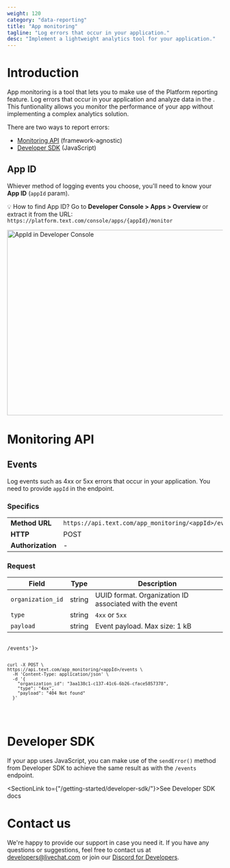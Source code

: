 ```yaml
---
weight: 120
category: "data-reporting"
title: "App monitoring"
tagline: "Log errors that occur in your application."
desc: "Implement a lightweight analytics tool for your application."
---
```


# Introduction

App monitoring is a tool that lets you to make use of the Platform reporting feature. Log errors that occur in your application and analyze data in the <Placeholder id="DEVELOPER_CONSOLE_URL" />. This funtionality allows you monitor the performance of your app without implementing a complex analytics solution.

There are two ways to report errors:

- [Monitoring API](#monitoring-api) (framework-agnostic)
- [Developer SDK](#developer-sdk) (JavaScript)

## App ID

Whiever method of logging events you choose, you'll need to know your __App ID__ (`appId` param).

💡 How to find App ID? Go to __Developer Console > Apps > Overview__ or extract it from the URL: `https://platform.text.com/console/apps/{appId}/monitor`

<div style={{maxWidth: "600px", marginBottom: "10px"}}>
  <img alt="AppId in Developer Console" src="/images/data-reporting/appId-developer-console.png" width="1340px" height="432px"/>
</div>

# Monitoring API

## Events

Log events such as 4xx or 5xx errors that occur in your application. You need to provide `appId` in the endpoint.

### Specifics

|                   |                                                      |
| ----------------- | ---------------------------------------------------- |
| __Method URL__    | `https://api.text.com/app_monitoring/<appId>/events` |
| __HTTP__          | POST                                                 |
| __Authorization__ | -                                                    |

### Request

| Field             | Type   | Description                                            |
| ----------------- | ------ | ------------------------------------------------------ |
| `organization_id` | string | UUID format. Organization ID associated with the event |
| `type`            | string | `4xx` or `5xx`                                         |
| `payload`         | string | Event payload. Max size: 1 kB                          |

<Code>
<CodeSample path={'/app_monitoring/<appId>/events'}>

```shell
curl -X POST \
https://api.text.com/app_monitoring/<appId>/events \
  -H 'Content-Type: application/json' \
  -d '{
    "organization_id": "3aa138c1-c137-41c6-6b26-cface5857378",
    "type": "4xx",
    "payload": "404 Not found"
  }'
```

</CodeSample>
</Code>

# Developer SDK

If your app uses JavaScript, you can make use of the `sendError()` method from Developer SDK to achieve the same result as with the `/events` endpoint.

<SectionLink to={"/getting-started/developer-sdk/"}>See Developer SDK docs</SectionLink>

# Contact us

We're happy to provide our support in case you need it. If you have any questions or suggestions, feel free to contact us at [developers@livechat.com](mailto:developers@livechat.com) or join our [Discord for Developers](https://discord.gg/NcfJu3a9kM).
